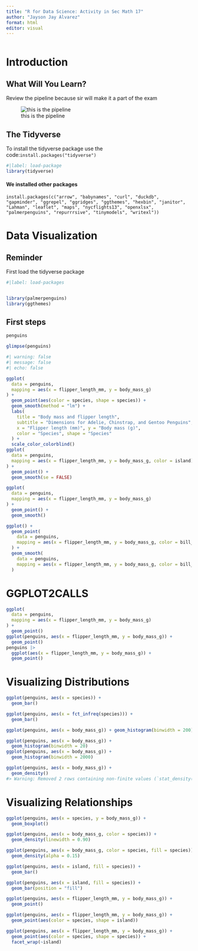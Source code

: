 ```yaml
---
title: "R for Data Science: Activity in Sec Math 17"
author: "Jayson Jay Alvarez"
format: html
editor: visual
---
```


```r

```

# Introduction

## What Will You Learn?

Review the pipeline because sir will make it a part of the exam

![this is the pipeline](Tidyverse.png)

## The Tidyverse

To install the tidyverse package use the code:`install.packages("tidyverse")`

```r
#|label: load-package
library(tidyverse)
```

#### We installed other packages

`install.packages(c("arrow", "babynames", "curl", "duckdb", "gapminder", "ggrepel", "ggridges", "ggthemes", "hexbin", "janitor", "Lahman", "leaflet", "maps", "nycflights13", "openxlsx", "palmerpenguins", "repurrrsive", "tinymodels", "writexl"))`

# Data Visualization

::: callout-note
## Reminder

First load the tidyverse package
:::

```r
#|label: load-packages


library(palmerpenguins)
library(ggthemes) 
```

## First steps

```r
penguins
```

```r
glimpse(penguins)
```

```r
#| warning: false
#| message: false
#| echo: false

ggplot(
  data = penguins,
  mapping = aes(x = flipper_length_mm, y = body_mass_g)
) +
  geom_point(aes(color = species, shape = species)) +
  geom_smooth(method = "lm") +
  labs(
    title = "Body mass and flipper length",
    subtitle = "Dimensions for Adelie, Chinstrap, and Gentoo Penguins",
    x = "Flipper length (mm)", y = "Body mass (g)",
    color = "Species", shape = "Species"
  ) +
  scale_color_colorblind()
ggplot(
  data = penguins,
  mapping = aes(x = flipper_length_mm, y = body_mass_g, color = island)
) +
  geom_point() +
  geom_smooth(se = FALSE)

ggplot(
  data = penguins,
  mapping = aes(x = flipper_length_mm, y = body_mass_g)
) +
  geom_point() +
  geom_smooth()

ggplot() +
  geom_point(
    data = penguins,
    mapping = aes(x = flipper_length_mm, y = body_mass_g, color = bill_depth_mm)
  ) +
  geom_smooth(
    data = penguins,
    mapping = aes(x = flipper_length_mm, y = body_mass_g, color = bill_depth_mm)
  )
```

# GGPLOT2CALLS

```r
ggplot(
  data = penguins,
  mapping = aes(x = flipper_length_mm, y = body_mass_g)
) +
  geom_point()
ggplot(penguins, aes(x = flipper_length_mm, y = body_mass_g)) + 
  geom_point()
penguins |> 
  ggplot(aes(x = flipper_length_mm, y = body_mass_g)) + 
  geom_point()
```

# Visualizing Distributions

```r
ggplot(penguins, aes(x = species)) +
  geom_bar()

ggplot(penguins, aes(x = fct_infreq(species))) +
  geom_bar()

ggplot(penguins, aes(x = body_mass_g)) + geom_histogram(binwidth = 200)

ggplot(penguins, aes(x = body_mass_g)) +
  geom_histogram(binwidth = 20)
ggplot(penguins, aes(x = body_mass_g)) +
  geom_histogram(binwidth = 2000)

```

```r
ggplot(penguins, aes(x = body_mass_g)) +
  geom_density()
#> Warning: Removed 2 rows containing non-finite values (`stat_density()`).
```

# Visualizing Relationships

```r
ggplot(penguins, aes(x = species, y = body_mass_g)) +
  geom_boxplot()

ggplot(penguins, aes(x = body_mass_g, color = species)) +
  geom_density(linewidth = 0.90)

ggplot(penguins, aes(x = body_mass_g, color = species, fill = species)) +
  geom_density(alpha = 0.15)

ggplot(penguins, aes(x = island, fill = species)) +
  geom_bar()

ggplot(penguins, aes(x = island, fill = species)) +
  geom_bar(position = "fill")
```

```r
ggplot(penguins, aes(x = flipper_length_mm, y = body_mass_g)) +
  geom_point()

ggplot(penguins, aes(x = flipper_length_mm, y = body_mass_g)) +
  geom_point(aes(color = species, shape = island))

ggplot(penguins, aes(x = flipper_length_mm, y = body_mass_g)) +
  geom_point(aes(color = species, shape = species)) +
  facet_wrap(~island)
```


